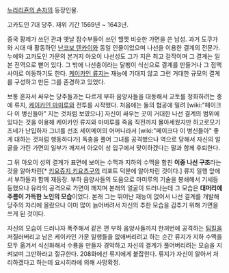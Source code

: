 [[누라리횬의 손자]]의 등장인물.

고카도인 7대 당주. 재위 기간 1569년 ~ 1643년.

중국 황제가 쓰던 관과 옛날 잠수부들이 쓰던 헬멧 비슷한 가면을 쓴 남성. 과거 도쿠가와 시대 때 활동하던 [[난코보 텐카이]]와 동일 인물이었으며 나선을 이용한 결계의 전문가. 누에와 고카도인 가문의 본거지 아오이 나선성도 그가 지은 최고 걸작이며 그 결계는 일본 전역으로 뻗어 있다. 그 밖에 나선충이라는 달팽이 식신으로 결계를 만들거나 그 점액 사이로 이동하기도 한다. [[케이카인 류지]]는 재능에 기대지 않고 그런 거대한 규모의 결계를 구성하고 만든 그를 존경하고 있었다.

보통 혼자서 싸우는 당주들과는 다르게 부하 음양사들을 대동해서 교토를 정화하려는 중에 류지, [[케이카인 마미루]]와 전투를 시작했다. 처음에는 둘의 협공에 밀려 [wiki:"페이크다 이 병신들아" 지는 것처럼 보였으나] 자신이 싸우는 곳이 거대한 나선 결계의 범위에 있다는 것을 이용해 케이카인 류지와 마미루를 죽음 직전까지 몰아세웠지만 하고로모기츠네가 난입하자 그녀를 선조 세이메이의 어머니라서 [wiki:"페이크다 이 병신들아" 좋게 대하는 것처럼 행동하다가] 독충을 풀어 그녀를 공격했으나 역으로 당해서 자신의 얼굴을 가린 가면의 일부가 깨져서 아오이 성 입구에서 맞이하겠다는 말과 함께 후퇴한다.

그 뒤 아오이 성의 결계가 표면에 보이는 수맥과 지하의 수맥을 합친 '''이중 나선 구조'''라는 것을 알아차린[* [[키요쥬지 키요츠구]]의 리포트 덕분에 알아차린 것이다.] 류지 일행 앞에서 부하들과 함께 재등장. 부하 음양사들의 도움으로 마미루의 기술을 봉쇄해서 기세등등했으나 유라의 공격으로 가면이 깨지며 본래의 얼굴이 드러나는데 그 모습은 '''대머리에 주름이 가득한 노인의 모습'''이었다. 본래 그는 뛰어난 재능이 없어서 나선 결계를 개발해 당주의 자리에 올랐으나 이미 많이 늙어버려서 자신의 추한 모습을 감추기 위해 가면을 쓰게 된 것이다.

자신의 모습이 드러나자 폭주해서 같은 편 부하 음양사들까지 한꺼번에 공격하는 [[팀킬]]을 저질러버리고 남은 케이카인 가문 일행들을 없애버리려고 하는 순간 류지가 지하 수맥을 모두 옮겨서 식신화해서 수룡을 만들자 경악하고 자신의 결계가 풀어버리려는 모습을 지켜보며 그만하라고 절규한다. 208화에선 류지에게 붙잡힌다. 류지가 자신이 알아서 처리하겠다고 하는데 요시히라에 의해 사망확정.
